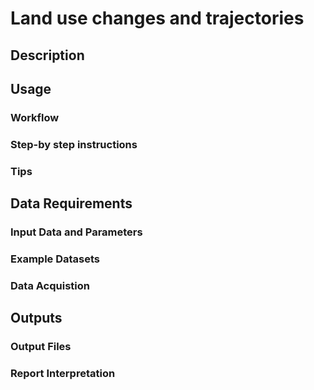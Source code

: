# Land use changes and trajectories {#sec-pre}

## Description

## Usage

### Workflow

### Step-by step instructions

### Tips

## Data Requirements

### Input Data and Parameters

### Example Datasets

### Data Acquistion

## Outputs

### Output Files

### Report Interpretation
